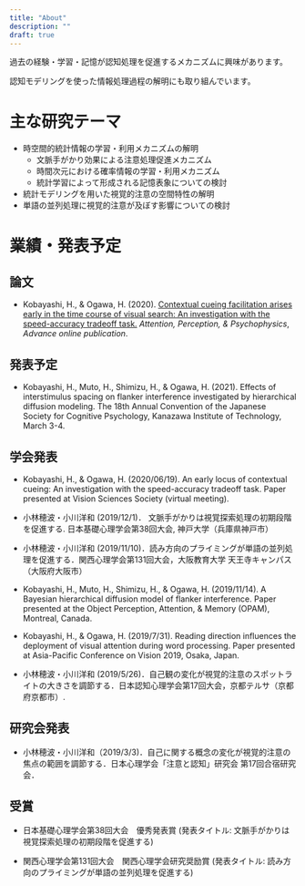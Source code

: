 ```yaml
---
title: "About"
description: ""
draft: true
---
```


過去の経験・学習・記憶が認知処理を促進するメカニズムに興味があります。

認知モデリングを使った情報処理過程の解明にも取り組んでいます。

# 主な研究テーマ

- 時空間的統計情報の学習・利用メカニズムの解明
    - 文脈手がかり効果による注意処理促進メカニズム
    - 時間次元における確率情報の学習・利用メカニズム
    - 統計学習によって形成される記憶表象についての検討
- 統計モデリングを用いた視覚的注意の空間特性の解明
- 単語の並列処理に視覚的注意が及ぼす影響についての検討


# 業績・発表予定

## 論文

- Kobayashi, H., & Ogawa, H. (2020). [Contextual cueing facilitation arises early in the time course of visual search: An investigation with the speed-accuracy tradeoff task.](https://link.springer.com/article/10.3758/s13414-020-02028-9) *Attention, Perception, & Psychophysics*, *Advance online publication*.


## 発表予定

- Kobayashi, H., Muto, H., Shimizu, H., & Ogawa, H. (2021). Effects of interstimulus spacing on flanker interference investigated by hierarchical diffusion modeling. The 18th Annual Convention of the Japanese Society for Cognitive Psychology, Kanazawa Institute of Technology, March 3-4.


## 学会発表

- Kobayashi, H., & Ogawa, H. (2020/06/19). An early locus of contextual cueing: An investigation with the speed-accuracy tradeoff task. Paper presented at Vision Sciences Society (virtual meeting).

- 小林穂波・小川洋和 (2019/12/1)． 文脈手がかりは視覚探索処理の初期段階を促進する. 日本基礎心理学会第38回大会, 神戸大学（兵庫県神戸市）

- 小林穂波・小川洋和 (2019/11/10)．読み方向のプライミングが単語の並列処理を促進する．関西心理学会第131回大会，大阪教育大学 天王寺キャンパス（大阪府大阪市）

- Kobayashi, H., Muto, H., Shimizu, H., & Ogawa, H. (2019/11/14). A Bayesian hierarchical diffusion model of flanker interference. Paper presented at the Object Perception, Attention, & Memory (OPAM), Montreal, Canada.

- Kobayashi, H., & Ogawa, H. (2019/7/31). Reading direction influences the deployment of visual attention during word processing. Paper presented at Asia-Pacific Conference on Vision 2019, Osaka, Japan.

- 小林穂波・小川洋和 (2019/5/26)．自己観の変化が視覚的注意のスポットライトの大きさを調節する．日本認知心理学会第17回大会，京都テルサ（京都府京都市）. 


## 研究会発表

- 小林穂波・小川洋和（2019/3/3)．自己に関する概念の変化が視覚的注意の焦点の範囲を調節する．日本心理学会「注意と認知」研究会 第17回合宿研究会．



## 受賞

- 日本基礎心理学会第38回大会　優秀発表賞 (発表タイトル: 文脈手がかりは視覚探索処理の初期段階を促進する)

- 関西心理学会第131回大会　関西心理学会研究奨励賞 (発表タイトル: 読み方向のプライミングが単語の並列処理を促進する)
